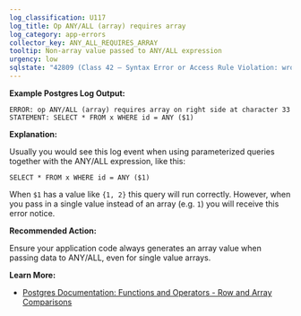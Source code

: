 ```yaml
---
log_classification: U117
log_title: Op ANY/ALL (array) requires array
log_category: app-errors
collector_key: ANY_ALL_REQUIRES_ARRAY
tooltip: Non-array value passed to ANY/ALL expression
urgency: low
sqlstate: "42809 (Class 42 — Syntax Error or Access Rule Violation: wrong_object_type)"
---
```


**Example Postgres Log Output:**

```
ERROR: op ANY/ALL (array) requires array on right side at character 33
STATEMENT: SELECT * FROM x WHERE id = ANY ($1)
```

**Explanation:**

Usually you would see this log event when using parameterized queries together
with the ANY/ALL expression, like this:

```
SELECT * FROM x WHERE id = ANY ($1)
```

When `$1` has a value like `{1, 2}` this query will run correctly. However, when
you pass in a single value instead of an array (e.g. `1`) you will receive this
error notice.

**Recommended Action:**

Ensure your application code always generates an array value when passing data to
ANY/ALL, even for single value arrays.

**Learn More:**

* [Postgres Documentation: Functions and Operators - Row and Array Comparisons](https://www.postgresql.org/docs/current/static/functions-comparisons.html)
